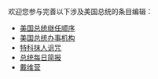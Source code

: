 欢迎您参与完善以下涉及美国总统的条目编辑：
*[[美国总统继任顺序|美国总统继任顺序]]
*[[美国总统办事机构|美国总统办事机构]]
*[[特科抹人诅咒|特科抹人诅咒]]
*[[总统每日简报|总统每日简报]]
*[[戴维营|戴维营]]